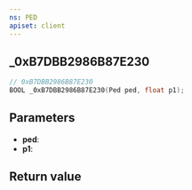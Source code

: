 ```yaml
---
ns: PED
apiset: client
---
```

## _0xB7DBB2986B87E230

```c
// 0xB7DBB2986B87E230
BOOL _0xB7DBB2986B87E230(Ped ped, float p1);
```


## Parameters
* **ped**:
* **p1**:

## Return value